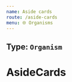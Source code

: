 ```yaml
---
name: Aside cards
route: /aside-cards
menu: 🌐 Organisms
---
```


## Type: `Organism`


# AsideCards

<Playground>
  <AsideCards
    cards={[
      {
        image: {
          src: 'https://picsum.photos/630/400?image=1084',
          alt: 'animals',
        },
        title: 'Title of the first card',
        text:
          'Elit aute ut amet fugiat incididunt consequat est fugiat. Id consequat mollit nulla adipisicing duis. Cupidatat minim qui in fugiat fugiat elit tempor sit do consectetur. Exercitation commodo aute consequat non deserunt Lorem veniam excepteur id. Veniam ea elit mollit dolore qui reprehenderit consequat esse proident.',
        action: {
          url: 'https://www.google.fr',
          label: 'Discover',
        },
      },
      {
        image: {
          src: 'https://picsum.photos/630/400?image=1076',
          alt: 'building',
        },
        title: 'Title of the second card',
        text:
          'Commodo Lorem dolore est anim. Labore eiusmod veniam fugiat ea. Eiusmod et eu magna do labore. Labore aute dolor qui non ipsum esse occaecat exercitation tempor veniam. Eiusmod enim fugiat culpa incididunt consequat do. Exercitation incididunt tempor sunt duis aute fugiat est ipsum amet occaecat occaecat. Consequat minim reprehenderit exercitation deserunt nostrud cillum qui reprehenderit elit esse veniam et enim.',
        action: {
          url: '/',
          label: 'Back home',
        },
      },
      {
        image: {
          src: 'https://picsum.photos/630/400?image=1062',
          alt: 'warm animal',
        },
        title: 'Title of the third card',
        text:
          'Cupidatat velit reprehenderit mollit consequat. Proident commodo officia sunt laborum pariatur. Cupidatat labore ullamco pariatur minim nostrud non adipisicing sunt consectetur magna aliqua non adipisicing deserunt. Consequat occaecat officia ut ut officia enim deserunt nostrud. Tempor aliqua tempor commodo eiusmod non incididunt velit ad exercitation pariatur irure dolor. Reprehenderit proident est minim consequat sint Lorem reprehenderit sint.',
      },
    ]}
  />
</Playground>
